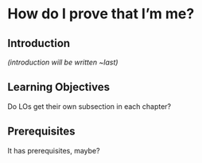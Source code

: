 # How do I prove that I'm me? {#sec-authentication}

## Introduction

*(introduction will be written \~last)*

## Learning Objectives

Do LOs get their own subsection in each chapter?

## Prerequisites

It has prerequisites, maybe?

